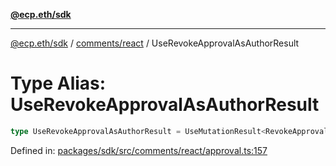 [**@ecp.eth/sdk**](../../../index.mdx)

***

[@ecp.eth/sdk](/sdk-reference/index.mdx) / [comments/react](/sdk-reference/comments/react/index.mdx) / UseRevokeApprovalAsAuthorResult

# Type Alias: UseRevokeApprovalAsAuthorResult

```ts
type UseRevokeApprovalAsAuthorResult = UseMutationResult<RevokeApprovalAsAuthorResult, Error, UseRevokeApprovalAsAuthorParams>;
```

Defined in: [packages/sdk/src/comments/react/approval.ts:157](https://github.com/ecp-eth/comments-monorepo/blob/main/packages/sdk/src/comments/react/approval.ts#L157)
